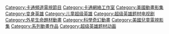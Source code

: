{{noteTA
|G1=Cartoon}}

[[Category:卡通頻道電視節目|Category:卡通頻道電視節目]]
[[Category:卡通網絡工作室|Category:卡通網絡工作室]]
[[Category:美國動畫影集|Category:美國動畫影集]]
[[Category:变身英雄|Category:变身英雄]][[Category:儿童超级英雄|Category:儿童超级英雄]]
[[Category:超级英雄题材电视剧|Category:超级英雄题材电视剧]]
[[Category:外星生命題材動畫|Category:外星生命題材動畫]]
[[Category:科學奇幻動畫|Category:科學奇幻動畫]]
[[Category:美國兒童電視影集|Category:美國兒童電視影集]]
[[Category:系列動畫作品|Category:系列動畫作品]]
[[Category:超级英雄题材动画|Category:超级英雄题材动画]]